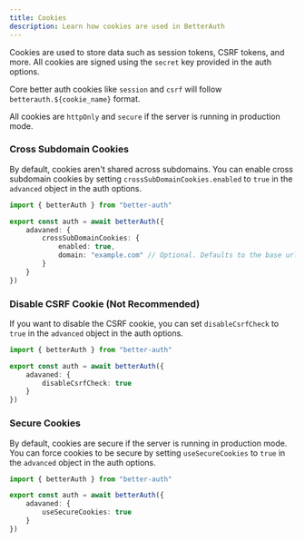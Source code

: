 ```yaml
---
title: Cookies
description: Learn how cookies are used in BetterAuth
---
```


Cookies are used to store data such as session tokens, CSRF tokens, and more. All cookies are signed using the `secret` key provided in the auth options.

Core better auth cookies like `session` and `csrf` will follow `betterauth.${cookie_name}` format. 

All cookies are `httpOnly` and `secure` if the server is running in production mode. 

### Cross Subdomain Cookies

By default, cookies aren't shared across subdomains. You can enable cross subdomain cookies by setting `crossSubDomainCookies.enabled` to `true` in the `advanced` object in the auth options.

```ts title="auth.ts"
import { betterAuth } from "better-auth"

export const auth = await betterAuth({
    adavaned: {
        crossSubDomainCookies: {
            enabled: true,
            domain: "example.com" // Optional. Defaults to the base url domain
        }
    }
})
```

### Disable CSRF Cookie (Not Recommended)

If you want to disable the CSRF cookie, you can set `disableCsrfCheck` to `true` in the `advanced` object in the auth options.

```ts title="auth.ts"
import { betterAuth } from "better-auth"

export const auth = await betterAuth({
    adavaned: {
        disableCsrfCheck: true
    }
})
```

### Secure Cookies

By default, cookies are secure if the server is running in production mode. You can force cookies to be secure by setting `useSecureCookies` to `true` in the `advanced` object in the auth options.

```ts title="auth.ts"
import { betterAuth } from "better-auth"

export const auth = await betterAuth({
    adavaned: {
        useSecureCookies: true
    }
})
```
